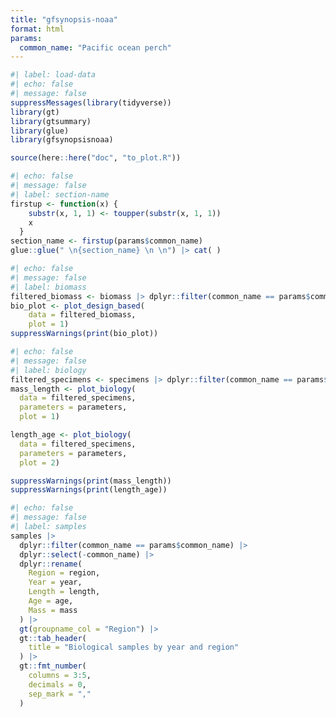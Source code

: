 ```yaml
---
title: "gfsynopsis-noaa"
format: html
params:
  common_name: "Pacific ocean perch"
---
```


```r
#| label: load-data
#| echo: false
#| message: false
suppressMessages(library(tidyverse))
library(gt)
library(gtsummary)
library(glue)
library(gfsynopsisnoaa)

source(here::here("doc", "to_plot.R"))

```

```r
#| echo: false
#| message: false
#| label: section-name
firstup <- function(x) {
    substr(x, 1, 1) <- toupper(substr(x, 1, 1))
    x
  }
section_name <- firstup(params$common_name)
glue::glue(" \n{section_name} \n \n") |> cat( )
```


```r
#| echo: false
#| message: false
#| label: biomass
filtered_biomass <- biomass |> dplyr::filter(common_name == params$common_name)
bio_plot <- plot_design_based(
    data = filtered_biomass,
    plot = 1)
suppressWarnings(print(bio_plot))

```

```r
#| echo: false
#| message: false
#| label: biology
filtered_specimens <- specimens |> dplyr::filter(common_name == params$common_name)
mass_length <- plot_biology(
  data = filtered_specimens,
  parameters = parameters,
  plot = 1)

length_age <- plot_biology(
  data = filtered_specimens,
  parameters = parameters,
  plot = 2)

suppressWarnings(print(mass_length))
suppressWarnings(print(length_age))

```


```r
#| echo: false
#| message: false
#| label: samples
samples |> 
  dplyr::filter(common_name == params$common_name) |>
  dplyr::select(-common_name) |>
  dplyr::rename(
    Region = region,
    Year = year,
    Length = length,
    Age = age,
    Mass = mass
  ) |>
  gt(groupname_col = "Region") |>  
  gt::tab_header(
    title = "Biological samples by year and region"
  ) |>
  gt::fmt_number(
    columns = 3:5,
    decimals = 0, 
    sep_mark = ","
  )
   
```
